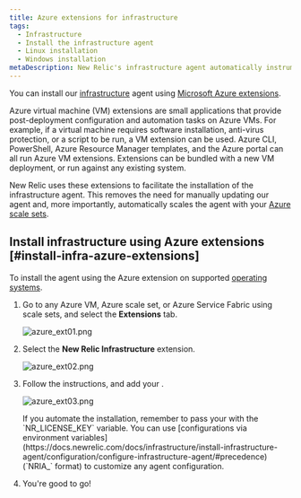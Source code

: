 ```yaml
---
title: Azure extensions for infrastructure
tags:
  - Infrastructure
  - Install the infrastructure agent
  - Linux installation
  - Windows installation
metaDescription: New Relic's infrastructure agent automatically instruments Docker to collect container metrics and metadata.
---
```





You can install our [infrastructure](/docs/welcome-new-relic-infrastructure) agent using [Microsoft Azure extensions](https://docs.microsoft.com/en-us/azure/virtual-machines/extensions/overview).

<CollapserGroup>
  <Collapser
    id="what-is-extension"
    title="What is an Azure extension?"
  >
    Azure virtual machine (VM) extensions are small applications that provide post-deployment configuration and automation tasks on Azure VMs. For example, if a virtual machine requires software installation, anti-virus protection, or a script to be run, a VM extension can be used. Azure CLI, PowerShell, Azure Resource Manager templates, and the Azure portal can all run Azure VM extensions. Extensions can be bundled with a new VM deployment, or run against any existing system.
  </Collapser>
</CollapserGroup>

New Relic uses these extensions to facilitate the installation of the infrastructure agent. This removes the need for manually updating our agent and, more importantly, automatically scales the agent with your [Azure scale sets](https://docs.microsoft.com/en-us/azure/virtual-machine-scale-sets/overview).

## Install infrastructure using Azure extensions [#install-infra-azure-extensions]

To install the agent using the Azure extension on supported [operating systems](https://docs.newrelic.com/docs/infrastructure/install-infrastructure-agent/get-started/requirements-infrastructure-agent/).

1. Go to any Azure VM, Azure scale set, or Azure Service Fabric using scale sets, and select the **Extensions** tab.

   <img
     title="azure_ext01.png"
     alt="azure_ext01.png"
     src={infrastructureAzureExtensionsTab}
   />
2. Select the **New Relic Infrastructure** extension.

   <img
     title="azure_ext02.png"
     alt="azure_ext02.png"
     src={infrastructureAzureNrInfrastructureExtension}
   />
3. Follow the instructions, and add your <LicenseKey/>.

   <img
     title="azure_ext03.png"
     alt="azure_ext03.png"
     src={infrastructureAzureNrLicenseKey}
   />
   
   <Callout variant="tip">
    If you automate the installation, remember to pass your <InlinePopover type="licenseKey" /> with the `NR_LICENSE_KEY` variable.
    You can use [configurations via environment variables](https://docs.newrelic.com/docs/infrastructure/install-infrastructure-agent/configuration/configure-infrastructure-agent/#precedence) (`NRIA_` format) to customize any agent configuration.
   </Callout>
   
4. You're good to go!

<InstallFeedback />

